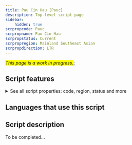 ```yaml
---
title: Pau Cin Hau [Pauc]
description: Top-level script page
sidebar:
    hidden: true
scrpropcode: Pauc
scrpropname: Pau Cin Hau
scrpropstatus: Current
scrpropregion: Mainland Southeast Asian
scrpropdirection: LTR
---
```


<span style='background-color:yellow'>_This page is a work in progress._</span>;


## Script features

<details>
<summary> See all script properties: code, region, status and more</summary>
<ScriptInfo />
</details>

## Languages that use this script

<WsList script='Pauc' wsMax='5' />

## Script description

To be completed...

